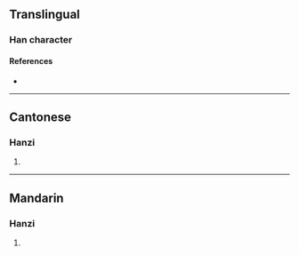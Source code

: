 {{character info/new}}
==Translingual==

===Han character===
{{Han char|rn=72|rad=日|as=11|sn=15|four=|canj=AYSO|ids=⿰日旋}}

====References====
* {{Han ref|kx=0499.320|dkj=14139|dj=0869.020|hdz=21534.150|uh=66B6|ud=26294}}

----

==Cantonese==

===Hanzi===
{{yue-hanzi|jyut=[[syun4]]|y=syun4}}

# {{rfdef|yue|sort=日11}}

----

==Mandarin==

===Hanzi===
{{cmn-hanzi|pin=[[xuán]] ([[xuan2]])|wg=hsüan<sup>2</sup>}}

# {{rfdef|cmn|sort=日11}}
